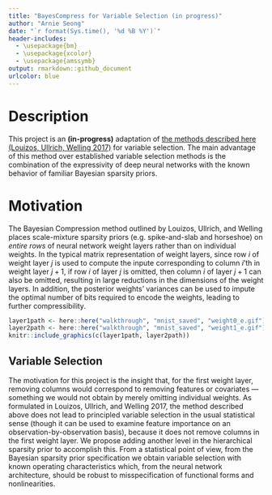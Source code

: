 ```yaml
---
title: "BayesCompress for Variable Selection (in progress)"
author: "Arnie Seong"
date: "`r format(Sys.time(), '%d %B %Y')`"
header-includes:
  - \usepackage{bm}
  - \usepackage{xcolor}
  - \usepackage{amssymb}
output: rmarkdown::github_document
urlcolor: blue
---
```


# Description

This project is an __(in-progress)__ adaptation of [the methods described here (Louizos, Ullrich, Welling 2017)](https://arxiv.org/abs/1705.08665) for variable selection.  The main advantage of this method over established variable selection methods is the combination of the expressivity of deep neural networks with the known behavior of familiar Bayesian sparsity priors.

# Motivation
The Bayesian Compression method outlined by Louizos, Ullrich, and Welling places scale-mixture sparsity priors (e.g. spike-and-slab and horseshoe) on _entire rows_ of neural network weight layers rather than on individual weights.  In the typical matrix representation of weight layers, since row $i$ of weight layer $j$ is used to compute the inpute corresponding to column $i$'th in weight layer $j+1$, if row $i$ of layer $j$ is omitted, then column $i$ of layer $j+1$ can also be omitted, resulting in large reductions in the dimensions of the weight layers.  In addition, the posterior weights' variances can be used to impute the optimal number of bits required to encode the weights, leading to further compressibility.

```r
layer1path <- here::here("walkthrough", "mnist_saved", "weight0_e.gif")
layer2path <- here::here("walkthrough", "mnist_saved", "weight1_e.gif")
knitr::include_graphics(c(layer1path, layer2path))
```


## Variable Selection
The motivation for this project is the insight that, for the first weight layer, removing columns would correspond to removing features or covariates --- something we would not obtain by merely omitting individual weights.  As formulated in Louizos, Ullrich, and Welling 2017, the method described above does not lead to principled variable selection in the usual statistical sense (though it can be used to examine feature importance on an observation-by-observation basis), because it does not remove columns in the first weight layer.  We propose adding another level in the hierarchical sparsity prior to accomplish this. From a statistical point of view, from the Bayesian sparsity prior specification we obtain variable selection with known operating characteristics which, from the neural network architecture, should be robust to misspecification of functional forms and nonlinearities.


